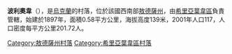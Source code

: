 {{expand|time=2016-09-03T10:37:12+00:00}}
{{unreferenced|time=2016-09-03T10:37:12+00:00}}
{{coord|47|17|16|N|30|24|2|E|scale:30000|display=title}}

'''波利奧韋'''（{{lang-uk|Польове}}），是[[烏克蘭|烏克蘭]]的村落，位於該國西南部[[敖德薩州|敖德薩州]]，由[[希里亞葉韋區|希里亞葉韋區]]負責管轄，始建於1897年，面積0.58平方公里，海拔高度139米，2001年人口117，人口密度每平方公里201.72人。

{{DEFAULTSORT:Польове}}
[[Category:敖德薩州村落|Category:敖德薩州村落]]
[[Category:希里亞葉韋區村落|Category:希里亞葉韋區村落]]


{{Odessa-geo-stub}}